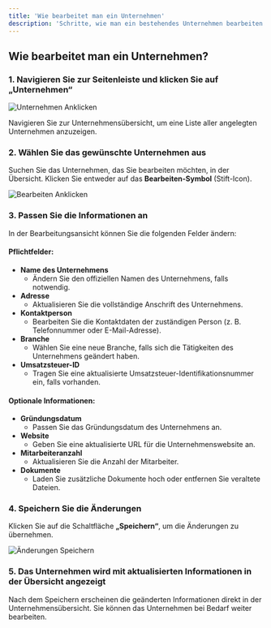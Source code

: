 ```yaml
---
title: 'Wie bearbeitet man ein Unternehmen'
description: 'Schritte, wie man ein bestehendes Unternehmen bearbeiten kann'
---
```


## Wie bearbeitet man ein Unternehmen?  

### 1. **Navigieren Sie zur Seitenleiste und klicken Sie auf „Unternehmen“**  

![Unternehmen Anklicken](/images/sidebar_Unternehmen_anklicken.png)  

Navigieren Sie zur Unternehmensübersicht, um eine Liste aller angelegten Unternehmen anzuzeigen.

### 2. **Wählen Sie das gewünschte Unternehmen aus**  

Suchen Sie das Unternehmen, das Sie bearbeiten möchten, in der Übersicht. Klicken Sie entweder auf das **Bearbeiten-Symbol** (Stift-Icon).  

![Bearbeiten Anklicken](/images/bearbeiten_anklicken.png) 

### 3. **Passen Sie die Informationen an**  

In der Bearbeitungsansicht können Sie die folgenden Felder ändern:  

#### **Pflichtfelder:**  
- **Name des Unternehmens**  
  - Ändern Sie den offiziellen Namen des Unternehmens, falls notwendig.  
- **Adresse**  
  - Aktualisieren Sie die vollständige Anschrift des Unternehmens.  
- **Kontaktperson**  
  - Bearbeiten Sie die Kontaktdaten der zuständigen Person (z. B. Telefonnummer oder E-Mail-Adresse).  
- **Branche**  
  - Wählen Sie eine neue Branche, falls sich die Tätigkeiten des Unternehmens geändert haben.  
- **Umsatzsteuer-ID**  
  - Tragen Sie eine aktualisierte Umsatzsteuer-Identifikationsnummer ein, falls vorhanden.

#### **Optionale Informationen:**  
- **Gründungsdatum**  
  - Passen Sie das Gründungsdatum des Unternehmens an.  
- **Website**  
  - Geben Sie eine aktualisierte URL für die Unternehmenswebsite an.  
- **Mitarbeiteranzahl**  
  - Aktualisieren Sie die Anzahl der Mitarbeiter.  
- **Dokumente**  
  - Laden Sie zusätzliche Dokumente hoch oder entfernen Sie veraltete Dateien.  

### 4. **Speichern Sie die Änderungen**  

Klicken Sie auf die Schaltfläche **„Speichern“**, um die Änderungen zu übernehmen.  

![Änderungen Speichern](/images/aenderungen_speichern.png)  

### 5. **Das Unternehmen wird mit aktualisierten Informationen in der Übersicht angezeigt**  

Nach dem Speichern erscheinen die geänderten Informationen direkt in der Unternehmensübersicht. Sie können das Unternehmen bei Bedarf weiter bearbeiten.  
